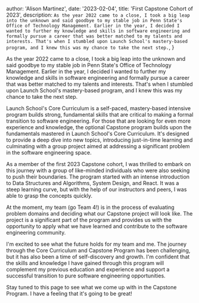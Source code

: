 
  author: 'Alison Martinez',
  date: '2023-02-04',
  title: 'First Capstone Cohort of 2023',
  description: `As the year 2022 came to a close, I took a big leap into the unknown and said goodbye to my stable job in Penn State's Office of Technology Management. Earlier in the year, I decided I wanted to further my knowledge and skills in software engineering and formally pursue a career that was better matched to my talents and interests. That's when I stumbled upon Launch School's mastery-based program, and I knew this was my chance to take the next step.`,
}


As the year 2022 came to a close, I took a big leap into the unknown and said goodbye to my stable job in Penn State's Office of Technology Management. Earlier in the year, I decided I wanted to further my knowledge and skills in software engineering and formally pursue a career that was better matched to my talents and interests. That's when I stumbled upon Launch School's mastery-based program, and I knew this was my chance to take the next step.

Launch School's Core Curriculum is a self-paced, mastery-based intensive program builds strong, fundamental skills that are critical to making a formal transition to software engineering. For those that are looking for even more experience and knowledge, the optional Capstone program builds upon the fundamentals mastered in Launch School's Core Curriculum. It's designed to provide a deep dive into new topics, introducing just-in-time learning and culminating with a group project aimed at addressing a significant problem in the software engineering space.

As a member of the first 2023 Capstone cohort, I was thrilled to embark on this journey with a group of like-minded individuals who were also seeking to push their boundaries. The program started with an intense introduction to Data Structures and Algorithms, System Design, and React. It was a steep learning curve, but with the help of our instructors and peers, I was able to grasp the concepts quickly.

At the moment, my team (go Team 4!) is in the process of evaluating problem domains and deciding what our Capstone project will look like. The project is a significant part of the program and provides us with the opportunity to apply what we have learned and contribute to the software engineering community.

I'm excited to see what the future holds for my team and me. The journey through the Core Curriculum and Capstone Program has been challenging, but it has also been a time of self-discovery and growth. I'm confident that the skills and knowledge I have gained through this program will complement my previous education and experience and support a successful transition to pure software engineering opportunities.

Stay tuned to this page to see what we come up with in the Capstone Program. I have a feeling that it's going to be great!
